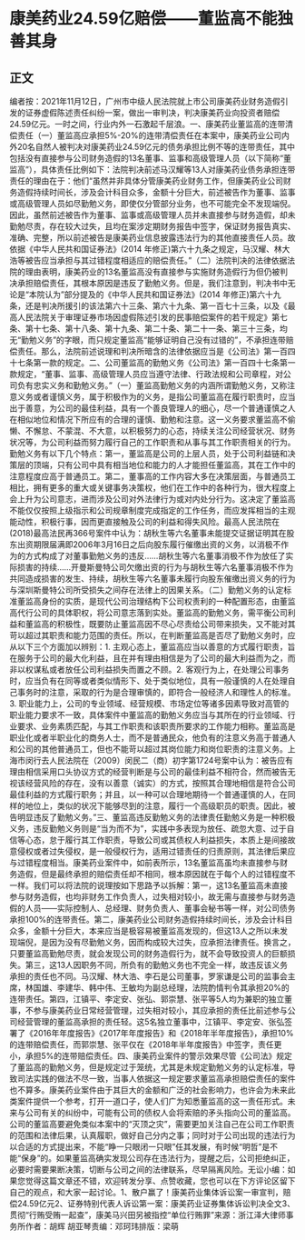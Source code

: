 # 康美药业24.59亿赔偿——董监高不能独善其身
## 正文
编者按：2021年11月12日，广州市中级人民法院就上市公司康美药业财务造假引发的证券虚假陈述责任纠纷一案，做出一审判决，判决康美药业向投资者赔偿24.59亿元。一时之间，行业内外一石激起千层浪。一、康美药业董监高的连带清偿责任（一）董监高应承担5%-20%的连带清偿责任在本案中，康美药业公司内外20名自然人被判决对康美药业24.59亿元的债务承担比例不等的连带责任，其中包括没有直接参与公司财务造假的13名董事、监事和高级管理人员（以下简称“董监高”），具体责任比例如下：法院判决前述马汉耀等13人对康美药业债务承担连带责任的理由在于：他们“虽然并非具体分管康美药业财务工作，但康美药业公司财务造假持续时间长，涉及会计科目众多，金额十分巨大，前述被告作为董事、监事或高级管理人员如尽勤勉义务，即使仅分管部分业务，也不可能完全不发现端倪。因此，虽然前述被告作为董事、监事或高级管理人员并未直接参与财务造假，却未勤勉尽责，存在较大过失，且均在案涉定期财务报告中签字，保证财务报告真实、准确、完整，所以前述被告是康美药业信息披露违法行为的其他直接责任人员。故依据《中华人民共和国证券法》(2014 年修正)第六十九条之规定，马汉耀、林大浩等被告应当承担与其过错程度相适应的赔偿责任。”（二）法院判决的法律依据法院的理由表明，康美药业的13名董监高没有直接参与实施财务造假行为但仍被判决承担赔偿责任，其根本原因是违反了勤勉义务。但是，我们注意到，判决书中无论是“本院认为”部分提及的《中华人民共和国证券法》(2014 年修正)第六十九条，还是判决所援引的该法第六十三条、第六十九条、第一百七十三条，以及《最高人民法院关于审理证券市场因虚假陈述引发的民事赔偿案件的若干规定》第七条、第十七条、第十八条、第十九条、第二十条、第二十一条、第三十三条，均无“勤勉义务”的字眼，而只规定董监高“能够证明自己没有过错的”，不承担连带赔偿责任。那么，法院前述说理和判决所暗含的法律依据应当是《公司法》第一百四十七条第一款的规定。二、公司董监高的勤勉义务《公司法》第一百四十七条第一款规定，“董事、监事、高级管理人员应当遵守法律、行政法规和公司章程，对公司负有忠实义务和勤勉义务。”（一）董监高勤勉义务的内涵所谓勤勉义务，又称注意义务或者谨慎义务，属于积极作为的义务，是指公司董监高在履行职责时，应当出于善意，为公司的最佳利益，具有一个善良管理人的细心，尽一个普通谨慎之人在相似地位和情况下所应有的合理的谨慎、勤勉和注意。这一义务要求董监高不偷懒、不懈怠、不蒙混、不大意，以积极努力的心态，持续关注公司经营状况、财务状况等，为公司利益而努力履行自己的工作职责和从事与其工作职责相关的行为。勤勉义务有以下几个特点：第一，董监高是公司的上层人员，处于公司利益链和决策层的顶端，只有公司中具有相当地位和能力的人才能担任董监高，其在工作中的注意程度应高于普通员工。第二，董事高的工作内容大多在决策层面，与普通员工相比，拥有更多的重大或关键事务决策权，他们在工作中的各种行为，很大程度上会上升为公司意志，进而涉及公司对外法律行为或对内处分行为。这决定了董监高不能仅仅按照上级指示和公司规章制度完成指定的工作任务，而应发挥相当的主观能动性，积极行事，因而更直接触及公司的利益和得失风险。最高人民法院在(2018)最高法民再366号案件中认为：胡秋生等六名董事未能提交证据证明其在股东出资期限届满即2006年3月16日之后向股东履行催缴出资的义务，以消极不作为的方式构成了对董事勤勉义务的违反……胡秋生等六名董事消极不作为放任了实际损害的持续……开曼斯曼特公司欠缴出资的行为与胡秋生等六名董事消极不作为共同造成损害的发生、持续，胡秋生等六名董事未履行向股东催缴出资义务的行为与深圳斯曼特公司所受损失之间存在法律上的因果关系。（二）勤勉义务的认定标准董监高身份的实质，是现代公司治理结构下公司权责利的一种配置形态，由董监高代行公司的具体职权，将公司意志落到实处。董监高的勤勉义务，需平衡公司利益和董监高的积极性，既要防止董监高因不尽心尽责给公司带来损失，又不能对其苛以超过其职责和能力范围的责任。所以，在判断董监高是否尽了勤勉义务时，应从以下三个方面加以辨别：1. 主观心态上，董监高应当以善意的方式履行职责，旨在服务于公司的最大化利益，且在并有理由相信是为了公司的最大利益而为之，而非以权谋私或者放任公司利益损失而置之不顾。2. 客观行为上，在处理公司事务时，应当负有在同等或者类似情形下、处于类似地位，具有一般谨慎的人在处理自己事务时的注意，采取的行为是合理审慎的，即符合一般经济人和理性人的标准。3. 职业能力上，公司的专业领域、经营规模、市场定位等诸多因素导致对高管的职业能力要求不一致，具体案件中董监高的勤勉义务应当与其所在的行业领域、行业要求、业务素质匹配，与其工作职责和该职责所要求的工作能力相称。董监高是职业化或者半职业化的商务人士，而不是普通民众，他负有的注意义务高于普通人和公司的其他普通员工，但也不能苛以超过其岗位能力和岗位职责的注意义务。上海市闵行去人民法院在（2009）闵民二（商）初字第1724号案中认为：被告应有理由相信采用口头协议方式的经营判断是与公司的最佳利益不相符合，然而被告无视该经营风险的存在，没有以善意（诚实）的方式，按照其合理地相信是符合公司最佳利益的方式履行职务；并且，以一种可以合理地期待一个普通谨慎的人，在同样的地位上，类似的状况下能够尽到的注意，履行一个高级职员的职责。因此，被告明显违反了勤勉义务。”三、董监高违反勤勉义务的法律责任勤勉义务是一种积极义务，违反勤勉义务则是“当为而不为”，实践中多表现为放任、疏忽大意、过于自信等心态，怠于履行其工作职责，导致公司或其债权人利益损失，本质上是间接故意侵权或者过失侵权，是一般侵权行为，适用过错责任的归责原则，其法律后果应与过错程度相当。康美药业案件中，如前表所示，13名董监高虽均未直接参与财务造假，但是最终承担的赔偿责任却不相同，根本原因就在于每个人的过错程度不一样。我们可以将法院的说理按如下思路予以拆解：第一，这13名董监高未直接参与财务造假，也均非财务工作负责人，过失相对较小，故无需与直接参与财务造假的人员——实际控制人、总经理、财务负责人、董事会秘书等一样，对公司债务承担100%的连带责任。第二，康美药业公司财务造假持续时间长，涉及会计科目众多，金额十分巨大，本来应当是极容易被董监高发现的，但这13人之所以未发现端倪，是因为没有尽勤勉义务，因而构成较大过失，应承担法律责任。换言之，只要董监高勤勉尽责，就会发现公司的财务造假行为，就不会导致投资人的巨额损失。第三，这13人因职务不同，所负有的勤勉义务也不完全一样，故违反该义务承担的责任也不同。马汉耀、林大浩、李石是公司董事，罗家谦是公司的监事会主席，林国雄、李建华、韩中伟、王敏均为副总经理，法院酌情判令其承担20%的连带责任。第四，江镇平、李定安、张弘、郭崇慧、张平等5人均为兼职的独立董事，不参与康美药业日常经营管理，过失相对较小，其应承担的责任比前述参与公司经营管理的董监高承担的责任轻。这5名独立董事中，江镇平、李定安、张弘签署了《2016年年度报告》《2017年年度报告》和《2018年半年度报告》，承担10%的连带赔偿责任，而郭崇慧、张平仅在《2018年半年度报告》中签字，责任更小，承担5%的连带赔偿责任。四、康美药业案件的警示效果尽管《公司法》规定了董监高的勤勉义务，但是规定过于笼统，尤其是未规定勤勉义务的认定标准，导致司法实践的做法不尽一致，当事人依据这一规定要求董监高承担赔偿责任的案件也不算多。康美药业案件由于其巨大的金额和广泛的社会影响力，也许会为未来此类案件提供一个参考，打开一道口子，使人们广为知悉董监高的这一责任形式。未来与公司有关的纠纷中，可能有公司的债权人会将索赔的矛头指向公司的董监高。公司的董监高要避免类似本案中的“灭顶之灾”，需要更加关注自己在公司工作职责的范围和法律后果，认真履职，做好自己分内之事；同时对于公司出现的违法行为以合适的方式提出来，不能“睁一只眼闭一只眼”任其发展，有时候“明哲”是不能“保身”的。如果董监高确实发现公司存在违法行为，提醒之后，公司拒绝纠正，必要时需要果断决策，切断与公司之间的法律联系，尽早隔离风险。无讼小编：如果您觉得这篇文章还不错，欢迎转发分享、点赞收藏，您也可以在下方评论区留下自己的观点，和大家一起讨论。1、散户赢了！康美药业集体诉讼案一审宣判，赔偿24.59亿元2、证券特别代表人诉讼第一案：康美药业证券集体诉讼判决全文3、贯彻“行贿受贿一起查”，康美马兴田另被指控“单位行贿罪”来源：浙江泽大律师事务所作者：胡辉 胡亚琴责编：邓珂玮排版：梁萌